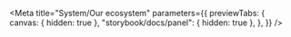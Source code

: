 
<Meta
	title="System/Our ecosystem"
	parameters={{
		previewTabs: {
			canvas: { hidden: true },
			"storybook/docs/panel": { hidden: true },
		},
	}}
/>
